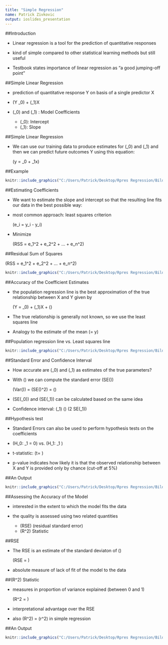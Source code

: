 ---
title: "Simple Regression"
name: Patrick Zivkovic
output: ioslides_presentation
---

##Introduction

- Linear regression is a tool for the prediction of quantitative responses

- kind of simple compared to other statistical learning methods but still useful

- Testbook states importance of linear regression as "a good jumping-off point"

##Simple Linear Regression

- prediction of quantitative response Y on basis of a single predictor X
    
- \(Y \approx \beta_0\) + \(\beta_1\)X

- \(\beta_0\) and \(\beta_1\) : Model Coefficients
    - \(\beta_0\): Intercept
    - \(\beta_1\): Slope
      
##Simple Linear Regression

- We can use our training data to produce estimates for \(\beta_0\) and \(\beta_1\) 
  and then we can predict future outcomes Y using this equation: 
    
    \(\hat y  = \hat\beta_0 + \hat\beta_1x\)
  
##Example 

```{r echo=FALSE, out.width="100%"}
knitr::include_graphics("C:/Users/Patrick/Desktop/Rpres Regression/Bild6.png")
```

##Estimating Coefficients

- We want to estimate the slope and intercept so that the resulting line fits our data in the best possible way:
  
- most common approach: least squares criterion
  
    \(e_i = y_i - \hat y_i\)
    
- Minimize 

    \(RSS = e_1^2 + e_2^2 + ... + e_n^2\)

##Residual Sum of Squares

\(RSS = e_1^2 + e_2^2 + ... + e_n^2\)

```{r echo=FALSE, out.width="100%"}
knitr::include_graphics("C:/Users/Patrick/Desktop/Rpres Regression/Bild5.png")
```

##Accuracy of the Coefficient Estimates

- the population regression line is the best approximation of the true relationship between X and Y given by
  
    \(Y = \beta_0\) + \(\beta_1\)X + \(\epsilon\)
    
- The true relationship is generally not known, so we use the least squares line

- Analogy to the estimate of the mean \(\hat\mu = \bar y\)

##Population regression line vs. Least squares line

```{r echo=FALSE, out.width="100%"}
knitr::include_graphics("C:/Users/Patrick/Desktop/Rpres Regression/Bild7.png")
```

##Standard Error and Confidence Interval

- How accurate are \(\hat\beta_0\) and \(\hat\beta_1\) as estimates of the true parameters?

- With \(\hat\mu\) we can compute the standard error \(SE(\hat\mu)\)

    \(Var(\hat\mu\)) = \(SE(\hat\mu)^2\) = \(\frac {\sigma^2}{n}\)
    
- \(SE(\hat\beta_0)\) and \(SE(\hat\beta_1)\) can be calculated based on the same idea

- Confidence interval: \(\hat\beta_1\) \(\pm\) \(2 \cdot SE(\hat\beta_1)\)

##Hypothesis test

- Standard Errors can also be used to perform hypothesis tests on the coefficients

- \(H_0: \beta_1 = 0\) vs. \(H_1: \beta_1 \neq 0\)

- t-statistic: \(t= \frac{\hat\beta_1\ -0}{SE(\hat\beta_1)}\)

- p-value indicates how likely it is that the observed relationship between X and Y is provided only by chance (cut-off at 5%)

##An Output

```{r echo=FALSE, out.width="100%"}
knitr::include_graphics("C:/Users/Patrick/Desktop/Rpres Regression/Bild8.png")
```

##Assessing the Accuracy of the Model

- interested in the extent to which the model fits the data

- the quality is assessed using two related quantities
    - \(RSE\) (residual standard error)
    - \(R^2\) Statistic
    
##RSE

- The RSE is an estimate of the standard deviaton of \(\epsilon\)

    \(RSE = \sqrt \frac {RSS}{n-2}\)
    
- absolute measure of lack of fit of the model to the data

##\(R^2\) Statistic

- measures in proportion of variance explained (between 0 and 1)

    \(R^2 = \frac {TSS-RSS}{TSS}\)
    
- interpretational advantage over the RSE

- also \(R^2\) = \(r^2\) in simple regression 

##An Output

```{r echo=FALSE, out.width="70%"}
knitr::include_graphics("C:/Users/Patrick/Desktop/Rpres Regression/Bild9.png")
```


